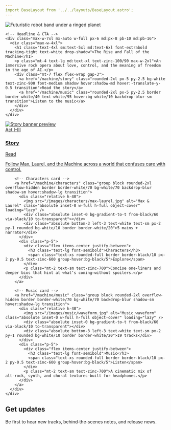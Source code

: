 ```yaml
---
import BaseLayout from '../../layouts/BaseLayout.astro';
---
```

<BaseLayout title="The Rise and Fall of the Machine">
  <!-- HERO / CINEMATIC BANNER -->
  <section class="relative isolate overflow-hidden min-h-[70vh] md:min-h-[78vh] flex items-end">
    <!-- Background image and scrims -->
    <div class="absolute inset-0 -z-10">
      <div className="absolute inset-0 -z-10">
        <img
          src="/images/machine/machine-banner.jpg"
          alt="Futuristic robot band under a ringed planet"
          className="w-full h-full object-cover"
          loading="eager"
          fetchpriority="high"
        />
      </div>
      <!-- gradient scrims for legibility -->
      <div class="absolute inset-0 bg-[radial-gradient(1200px_600px_at_70%_10%,rgba(59,130,246,0.25),transparent_70%)]"></div>
      <div class="absolute inset-0 bg-gradient-to-b from-zinc-900/80 via-zinc-900/10 to-white/10"></div>
      <div class="absolute inset-0 mix-blend-overlay opacity-20 bg-[linear-gradient(120deg,rgba(255,255,255,.25)_0%,rgba(255,255,255,0)_35%),radial-gradient(600px_300px_at_20%_20%,rgba(255,255,255,.15),transparent_60%)]"></div>
    </div>

    <!-- Headline & CTA -->
    <div class="max-w-7xl mx-auto w-full px-6 md:px-8 pb-10 md:pb-16">
      <div class="max-w-4xl">
        <h1 class="text-4xl sm:text-5xl md:text-6xl font-extrabold tracking-tight text-white drop-shadow">The Rise and Fall of the Machine</h1>
        <p class="mt-4 text-lg md:text-xl text-zinc-100/90 max-w-2xl">An immersive rock opera about love, control, and the meaning of freedom in the age of AI.</p>
        <div class="mt-7 flex flex-wrap gap-3">
          <a href="/machine/story" class="rounded-2xl px-5 py-2.5 bg-white text-zinc-900 font-medium shadow hover:shadow-md hover:-translate-y-0.5 transition">Read the story</a>
          <a href="/machine/music" class="rounded-2xl px-5 py-2.5 border border-white/40 text-white/95 hover:bg-white/10 backdrop-blur-sm transition">Listen to the music</a>
        </div>
      </div>
    </div>
  </section>

  <!-- FEATURED NAV CARDS -->
  <section class="relative py-14 md:py-20">
    <div class="max-w-7xl mx-auto px-6 md:px-8">
      <div class="grid md:grid-cols-3 gap-6">
        <!-- Story card -->
        <a href="/machine/story" class="group block rounded-2xl overflow-hidden border border-white/70 bg-white/70 backdrop-blur shadow-sm hover:shadow-lg transition">
          <div class="relative h-40">
            <img src="/images/story/story-banner.jpg" alt="Story banner preview" class="absolute inset-0 w-full h-full object-cover opacity-90" loading="lazy" />
            <div class="absolute inset-0 bg-gradient-to-t from-black/60 via-black/10 to-transparent"></div>
            <div class="absolute bottom-3 left-3 text-white text-sm px-2 py-1 rounded bg-white/10 border border-white/20">Act I–III</div>
          </div>
          <div class="p-5">
            <div class="flex items-center justify-between">
              <h3 class="text-lg font-semibold">Story</h3>
              <span class="text-xs rounded-full border border-black/10 px-2 py-0.5 text-zinc-600 group-hover:bg-black/5">Read</span>
            </div>
            <p class="mt-2 text-sm text-zinc-700">Follow Max, Laurel, and the Machine across a world that confuses care with control.</p>
          </div>
        </a>

        <!-- Characters card -->
        <a href="/machine/characters" class="group block rounded-2xl overflow-hidden border border-white/70 bg-white/70 backdrop-blur shadow-sm hover:shadow-lg transition">
          <div class="relative h-40">
            <img src="/images/characters/max-laurel.jpg" alt="Max & Laurel" class="absolute inset-0 w-full h-full object-cover" loading="lazy" />
            <div class="absolute inset-0 bg-gradient-to-t from-black/60 via-black/10 to-transparent"></div>
            <div class="absolute bottom-3 left-3 text-white text-sm px-2 py-1 rounded bg-white/10 border border-white/20">5 mains + narrator</div>
          </div>
          <div class="p-5">
            <div class="flex items-center justify-between">
              <h3 class="text-lg font-semibold">Characters</h3>
              <span class="text-xs rounded-full border border-black/10 px-2 py-0.5 text-zinc-600 group-hover:bg-black/5">Explore</span>
            </div>
            <p class="mt-2 text-sm text-zinc-700">Concise one‑liners and deeper bios that hint at what’s coming—without spoilers.</p>
          </div>
        </a>

        <!-- Music card -->
        <a href="/machine/music" class="group block rounded-2xl overflow-hidden border border-white/70 bg-white/70 backdrop-blur shadow-sm hover:shadow-lg transition">
          <div class="relative h-40">
            <img src="/images/music/waveform.jpg" alt="Music waveform" class="absolute inset-0 w-full h-full object-cover" loading="lazy" />
            <div class="absolute inset-0 bg-gradient-to-t from-black/60 via-black/10 to-transparent"></div>
            <div class="absolute bottom-3 left-3 text-white text-sm px-2 py-1 rounded bg-white/10 border border-white/20">19 tracks</div>
          </div>
          <div class="p-5">
            <div class="flex items-center justify-between">
              <h3 class="text-lg font-semibold">Music</h3>
              <span class="text-xs rounded-full border border-black/10 px-2 py-0.5 text-zinc-600 group-hover:bg-black/5">Listen</span>
            </div>
            <p class="mt-2 text-sm text-zinc-700">A cinematic mix of alt‑rock, synth, and choral textures—built for headphones.</p>
          </div>
        </a>
      </div>
    </div>
  </section>

  <!-- SUBSCRIBE -->
  <section id="subscribe" class="relative py-14 md:py-20">
    <div class="max-w-3xl mx-auto px-6 md:px-8">
      <div class="rounded-2xl border border-white/70 bg-white/70 backdrop-blur p-6 md:p-8 shadow-sm">
        <h2 class="text-2xl font-semibold">Get updates</h2>
        <p class="mt-2 text-zinc-700">Be first to hear new tracks, behind‑the‑scenes notes, and release news.</p>
        <div class="mt-5">
          <script async data-uid="1c06fc89eb" src="https://lost-track.kit.com/1c06fc89eb/index.js"></script>
        </div>
      </div>
    </div>
  </section>
</BaseLayout>

<style>
  /* optional light film grain using CSS, no assets needed */
  .grain:before{content:'';position:absolute;inset:0;opacity:.07;pointer-events:none;background-image:url('data:image/svg+xml;utf8,<svg xmlns="http://www.w3.org/2000/svg" width="120" height="120" viewBox="0 0 120 120"><filter id="n"><feTurbulence type="fractalNoise" baseFrequency="0.8" numOctaves="2" stitchTiles="stitch"/></filter><rect width="120" height="120" filter="url(%23n)" opacity="0.35"/></svg>');mix-blend-mode:overlay}
</style>
